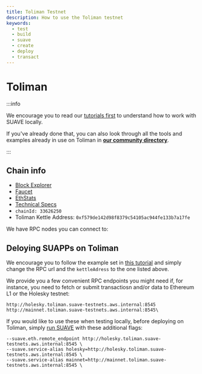 ```yaml
--- 
title: Toliman Testnet
description: How to use the Toliman testnet
keywords:
  - test
  - build
  - suave
  - create
  - deploy
  - transact
---
```



# Toliman

:::info 

We encourage you to read our [tutorials first](/tutorials) to understand how to work with SUAVE locally.

If you've already done that, you can also look through all the tools and examples already in use on Toliman in [**our community directory**](/tools/community-directory).

:::

## Chain info

- [Block Explorer](https://explorer.toliman.suave.flashbots.net)
- [Faucet](https://faucet.toliman.suave.flashbots.net/)
- [EthStats](https://ethstats.toliman.suave.flashbots.net/)
- [Technical Specs](/technical/specs/toliman/)
- `chainId: 33626250`
- Toliman Kettle Address: `0xf579de142d98f8379c54105ac944fe133b7a17fe`

We have RPC nodes you can connect to:

<RPCButton />

## Deloying SUAPPs on Toliman

We encourage you to follow the example set in [this tutorial](/tutorials/suappify-counter#using-the-typescript-sdk) and simply change the RPC url and the `kettleAdress` to the one listed above.

We provide you a few convenient RPC endpoints you might need if, for instance, you need to fetch or submit transactiosn and/or data to Ethereum L1 or the Holesky testnet:

```
http://holesky.toliman.suave-testnets.aws.internal:8545
http://mainnet.toliman.suave-testnets.aws.internal:8545\
```

If you would like to use these when testing locally, before deploying on Toliman, simply [run SUAVE](/tutorials/run-suave) with these additional flags:

```
--suave.eth.remote_endpoint http://holesky.toliman.suave-testnets.aws.internal:8545 \
--suave.service-alias holesky=http://holesky.toliman.suave-testnets.aws.internal:8545 \
--suave.service-alias mainnet=http://mainnet.toliman.suave-testnets.aws.internal:8545 \
```